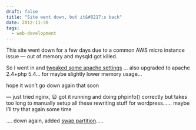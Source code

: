 ```yaml
---
draft: false
title: "Site went down, but it&#8217;s back"
date: 2012-11-30
tags:
  - web-development
---
```


This site went down for a few days due to a common AWS micro instance issue &#8212; out of memory and mysqld got killed.

So I went in and [tweaked some apache settings](http://imperialwicket.com/tuning-apache-for-a-low-memory-server-like-aws-micro-ec2-instances) &#8230; also upgraded to apache 2.4+php 5.4&#8230; for maybe slightly lower memory usage&#8230;

hope it won&#8217;t go down again that soon

&#8212; just tried nginx, :frowning: got it running and doing phpinfo() correctly but takes too long to manually setup all these rewriting stuff for wordpress&#8230;&#8230; maybe I&#8217;ll try that again some time

&#8230;. down again, added [swap partition](http://randomind.com/tips/how-to-create-swap-partition-on-amazon-aws-micro-instance-linux-2012-08-29)&#8230;..
